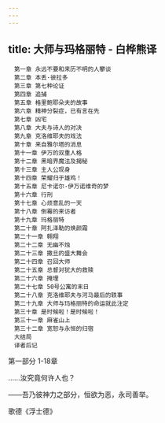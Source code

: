 ```yaml
---
---
---
```

title: 大师与玛格丽特 - 白桦熊译
---


```
　第一章 永远不要和来历不明的人攀谈
　第二章 本丢·彼拉多
　第三章 第七种论证
　第四章 追捕
　第五章 格里鲍耶朵夫的故事
　第六章 精神分裂症，已有言在先
　第七章 凶宅
　第八章 大夫与诗人的对决
　第九章 克洛维耶夫的戏法
　第十章 来自雅尔塔的消息
　第十一章 伊万的双重人格
　第十二章 黑暗界魔法及揭秘
　第十三章 主人公现身
　第十四章 荣耀归于雄鸡！
　第十五章 尼卡诺尔·伊万诺维奇的梦
　第十六章 行刑
　第十七章 心烦意乱的一天
　第十八章 倒霉的来访者
　第十九章 玛格丽特
　第二十章 阿扎泽勒的焕颜霜
　第二十一章 翱翔
　第二十二章 无幽不烛
　第二十三章 撒旦的盛大舞会
　第二十四章 召回大师
　第二十五章 总督对犹大的救赎
　第二十六章 掩埋
　第二十七章 50号公寓的末日
　第二十八章 克洛维耶夫与河马最后的轶事
　第二十九章 大师与玛格丽特的命运就此注定
　第三十章 是时候啦！是时候啦！
　第三十一章 麻雀山上
　第三十二章 宽恕与永恒的归宿
　大结局
　译者后记
```



第一部分 1-18章




……汝究竟何许人也？

——吾乃彼神力之部分，恒欲为恶，永司善举。

歌德《浮士德》
